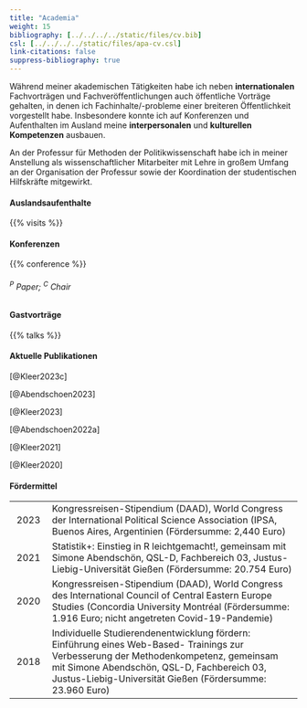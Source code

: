 ```yaml
---
title: "Academia"
weight: 15
bibliography: [../../../../static/files/cv.bib]
csl: [../../../../static/files/apa-cv.csl]
link-citations: false
suppress-bibliography: true
--- 
```


Während meiner akademischen Tätigkeiten habe ich neben **internationalen** Fachvorträgen und Fachveröffentlichungen auch öffentliche Vorträge gehalten, in denen ich Fachinhalte/-probleme einer breiteren Öffentlichkeit vorgestellt habe. Insbesondere konnte ich auf Konferenzen und Aufenthalten im Ausland meine **interpersonalen** und **kulturellen Kompetenzen** ausbauen. 

An der Professur für Methoden der Politikwissenschaft habe ich in meiner Anstellung als wissenschaftlicher Mitarbeiter mit Lehre in großem Umfang an der Organisation der Professur sowie der Koordination der studentischen Hilfskräfte mitgewirkt. 

#### Auslandsaufenthalte
{{% visits %}}

#### Konferenzen

{{% conference %}}
<h6><sup>P</sup> Paper; <sup>C</sup> Chair</h6>

#### Gastvorträge

{{% talks %}}

#### Aktuelle Publikationen
[@Kleer2023c]

[@Abendschoen2023] 

[@Kleer2023]

[@Abendschoen2022a]

[@Kleer2021]

[@Kleer2020]

#### Fördermittel
|   |   |
|:---:|---------------------------------|
|2023   |  Kongressreisen-Stipendium (DAAD), World Congress der International Political Science Association (IPSA, Buenos Aires, Argentinien (Fördersumme: 2,440 Euro) |  
| 2021  | Statistik+: Einstieg in R leichtgemacht!, gemeinsam mit Simone Abendschön, QSL-D, Fachbereich 03, Justus-Liebig-Universität Gießen (Fördersumme: 20.754 Euro)  |
|2020|  Kongressreisen-Stipendium (DAAD), World Congress des International Council of Central Eastern Europe Studies (Concordia University Montréal (Fördersumme: 1.916 Euro; nicht angetreten Covid-19-Pandemie) |   
| 2018 |Individuelle Studierendenentwicklung fördern: Einführung eines Web-Based- Trainings zur Verbesserung der Methodenkompetenz, gemeinsam mit Simone Abendschön, QSL-D, Fachbereich 03, Justus-Liebig-Universität Gießen (Fördersumme: 23.960 Euro)|

